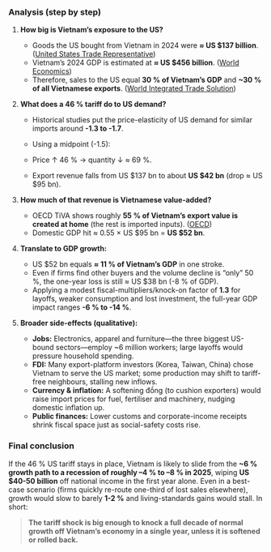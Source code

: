 ### Analysis (step by step)

1. **How big is Vietnam’s exposure to the US?**

   * Goods the US bought from Vietnam in 2024 were **≈ US \$137 billion**. ([United States Trade Representative][1])
   * Vietnam’s 2024 GDP is estimated at **≈ US \$456 billion**. ([World Economics][2])
   * Therefore, sales to the US equal **30 % of Vietnam’s GDP** and **\~30 % of all Vietnamese exports**. ([World Integrated Trade Solution][3])

2. **What does a 46 % tariff do to US demand?**
   * Historical studies put the price-elasticity of US demand for similar imports around **-1.3 to -1.7**.
   * Using a midpoint (-1.5):

   * Price ↑ 46 % → quantity ↓ ≈ 69 %.
   * Export revenue falls from US \$137 bn to about **US \$42 bn** (drop ≈ US \$95 bn).

3. **How much of that revenue is Vietnamese value-added?**
   * OECD TiVA shows roughly **55 % of Vietnam’s export value is created at home** (the rest is imported inputs). ([OECD][4])
   * Domestic GDP hit ≈ 0.55 × US \$95 bn = **US \$52 bn**.

4. **Translate to GDP growth:**
   * US \$52 bn equals **≈ 11 % of Vietnam’s GDP** in one stroke.
   * Even if firms find other buyers and the volume decline is “only” 50 %, the one-year loss is still ≈ US \$38 bn (-8 % of GDP).
   * Applying a modest fiscal-multipliers/knock-on factor of **1.3** for layoffs, weaker consumption and lost investment, the full-year GDP impact ranges **-6 % to -14 %**.

5. **Broader side-effects (qualitative):**

   * **Jobs:** Electronics, apparel and furniture—the three biggest US-bound sectors—employ \~6 million workers; large layoffs would pressure household spending.
   * **FDI:** Many export-platform investors (Korea, Taiwan, China) chose Vietnam to serve the US market; some production may shift to tariff-free neighbours, stalling new inflows.
   * **Currency & inflation:** A softening đồng (to cushion exporters) would raise import prices for fuel, fertiliser and machinery, nudging domestic inflation up.
   * **Public finances:** Lower customs and corporate-income receipts shrink fiscal space just as social-safety costs rise.

### Final conclusion

If the 46 % US tariff stays in place, Vietnam is likely to slide from the **\~6 % growth path to a recession of roughly –4 % to –8 % in 2025**, wiping **US \$40-50 billion** off national income in the first year alone. Even in a best-case scenario (firms quickly re-route one-third of lost sales elsewhere), growth would slow to barely **1-2 %** and living-standards gains would stall. In short:

> **The tariff shock is big enough to knock a full decade of normal growth off Vietnam’s economy in a single year, unless it is softened or rolled back.**

[1]: https://ustr.gov/countries-regions/southeast-asia-pacific/vietnam?utm_source=chatgpt.com "Vietnam | United States Trade Representative"
[2]: https://www.worldeconomics.com/GrossDomesticProduct/Current-GDP/Vietnam.aspx?utm_source=chatgpt.com "Vietnam GDP 2024 Estimate and 2025 Projection - World Economics"
[3]: https://wits.worldbank.org/countrysnapshot/VNM/textview?utm_source=chatgpt.com "Vietnam Trade | WITS | Text"
[4]: https://www.oecd.org/content/dam/oecd/en/topics/policy-sub-issues/trade-in-value-added/tiva-2023-VNM.pdf?utm_source=chatgpt.com "[PDF] ICIO-TIVA HIGHLIGHTS: GVC INDICATORS FOR VIET NAM - OECD"
